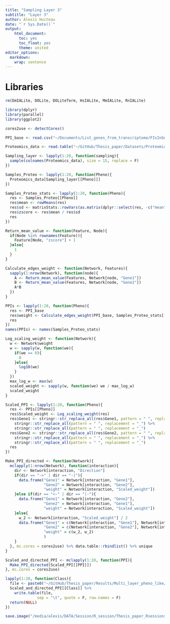 ```yaml
---
title: "Sampling Layer 3"
subtitle: "Layer 3"
author: Alexis Hucteau
date: "`r Sys.Date()`"
output:
    html_document:
      toc: yes
      toc_float: yes
      theme: united
editor_options:
  markdown:
    wrap: sentence
---
```


# Libraries

```r
rm(DmIALite, DOLite, DOLiteTerm, HsIALite, MmIALite, RnIALite)

library(dplyr)
library(parallel)
library(ggplot2)

cores2use <- detectCores()
```

```r
PPI_base <- read.csv("~/Documents/List_genes_from_transcriptome/FIsInGene_020720_with_annotations.tsv", sep = "\t")

Proteomics_data <- read.table("~/GitHub/Thesis_paper/Datasets/Proteomic/mIDH_data.tsv", sep = "\t", check.names = F, header = T, row.names = 1)
```

```r
Sampling_layer <- lapply(1:20, function(sampling){
  sample(colnames(Proteomics_data), size = 15, replace = F) 
})

Samples_Proteo <- lapply(1:20, function(Pheno){
  Proteomics_data[Sampling_layer[[Pheno]]]
})
```

```r
Samples_Proteo_stats <- lapply(1:20, function(Pheno){
  res <- Samples_Proteo[[Pheno]]
  res$mean <- rowMeans(res)
  res$sd <- matrixStats::rowVars(as.matrix(dplyr::select(res, -c("mean"))))
  res$zscore <- res$mean / res$sd
  res
})
```

```r
Return_mean_value <- function(Feature, Node){
  if(Node %in% rownames(Feature)){
    Feature[Node, "zscore"] + 1
  }else{
    1
  }
}

Calculate_edges_weight <- function(Network, Features){
  sapply(1:nrow(Network), function(node){
    A <- Return_mean_value(Features, Network[node, "Gene1"])
    B <- Return_mean_value(Features, Network[node, "Gene2"])
    A*B
  })
}
```

```r
PPIs <- lapply(1:20, function(Pheno){
  res <- PPI_base
  res$weight <- Calculate_edges_weight(PPI_base, Samples_Proteo_stats[[Pheno]])
  res
})
names(PPIs) <- names(Samples_Proteo_stats)
```

```r
Log_scaling_weight <- function(Network){
  w <- Network$weight
  w <- sapply(w, function(we){
    if(we == 0){
      0
    }else{
      log10(we)
    }
  })
  max_log_w <- max(w)
  scaled_weight <- sapply(w, function(we) we / max_log_w)
  scaled_weight
}
```

```r
Scaled_PPI <- lapply(1:20, function(Pheno){
  res <- PPIs[[Pheno]]
  res$Scaled_weight <- Log_scaling_weight(res)
  res$Gene1 <- stringr::str_replace_all(res$Gene1, pattern = " ", replacement = "_") %>% 
    stringr::str_replace_all(pattern = " ", replacement = "_") %>%
    stringr::str_replace_all(pattern = " ", replacement = "_")
  res$Gene2 <- stringr::str_replace_all(res$Gene2, pattern = " ", replacement = "_") %>% 
    stringr::str_replace_all(pattern = " ", replacement = "_") %>%
    stringr::str_replace_all(pattern = " ", replacement = "_")
  res
})
```


```r
Make_PPI_directed <- function(Network){
  mclapply(1:nrow(Network), function(interaction){
    dir <- Network[interaction, "Direction"]
    if(dir == "->" | dir == "-|"){
      data.frame("Gene1" = Network[interaction, "Gene1"],
                 "Gene2" = Network[interaction, "Gene2"], 
                 "weight" = Network[interaction, "Scaled_weight"])
    }else if(dir == "<-" | dir == "|-"){
      data.frame("Gene1" = Network[interaction, "Gene2"],
                 "Gene2" = Network[interaction, "Gene1"], 
                 "weight" = Network[interaction, "Scaled_weight"])
    }else{
      w_2 <- Network[interaction, "Scaled_weight"] / 2
      data.frame("Gene1" = c(Network[interaction, "Gene1"], Network[interaction, "Gene2"]),
                 "Gene2" = c(Network[interaction, "Gene2"], Network[interaction, "Gene1"]),
                 "weight" = c(w_2, w_2)
                 )
    }
  }, mc.cores = cores2use) %>% data.table::rbindlist() %>% unique
}
```

```r
Scaled_and_directed_PPI <- mclapply(1:20, function(PPI){
  Make_PPI_directed(Scaled_PPI[[PPI]])
}, mc.cores = cores2use)
```

```r
lapply(1:20, function(Class){
  file <- paste0("~/GitHub/Thesis_paper/Results/Multi_layer_pheno_like/Sampling/Layer_3/Network_", Class, ".tsv")
  Scaled_and_directed_PPI[[Class]] %>%
    write.table(file,
              sep = "\t", quote = F, row.names = F)
  return(NULL)
})
```


```r
save.image("/media/alexis/DATA/Session/R_session/Thesis_paper_Rsessions/Multi_layer_phenolike/Layer_3_sampling.RData")

```

